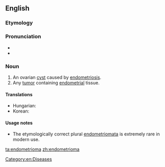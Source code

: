 ==English==

===Etymology===
{{suffix|endometrium|oma|lang=en}}

===Pronunciation===
* {{IPA|/ˌendəmitriˈəʊmə/|lang=en}}
* {{rhymes|əʊmə|lang=en}}

===Noun===
{{en-noun}}

# An ovarian [[cyst]] caused by [[endometriosis]].
# Any [[tumor]] containing [[endometrial]] tissue.

====Translations====
{{trans-top|ovarian cyst}}
* Hungarian: {{t|hu|endometrióma}}
* Korean: {{t|ko|자궁내막종|tr=jagungnaemakjong}}
{{trans-mid}}
{{trans-bottom}}

====Usage notes====
* The etymologically correct plural [[endometriomata]] is extremely rare in modern use.

[[Category:en:Diseases]]

[[ta:endometrioma]]
[[zh:endometrioma]]